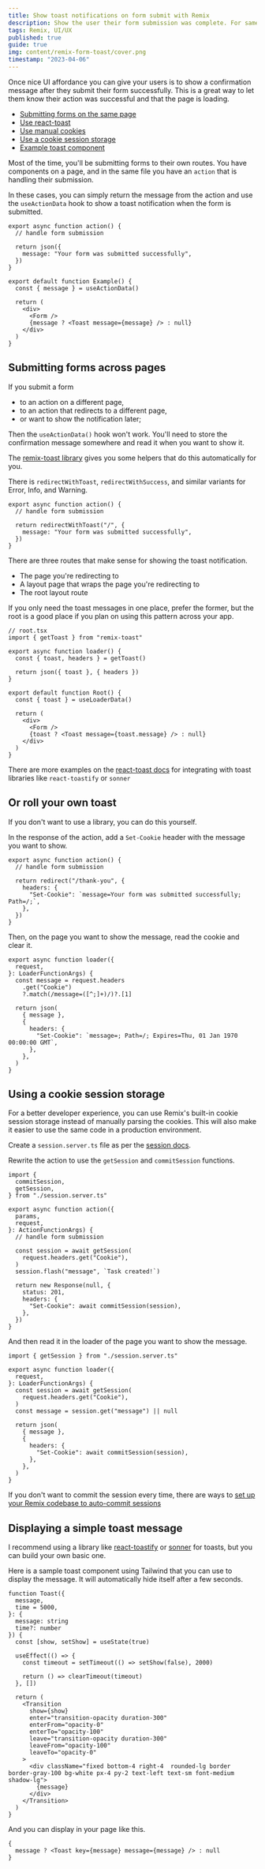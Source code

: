 ```yaml
---
title: Show toast notifications on form submit with Remix
description: Show the user their form submission was complete. For same-page submissions, try the useActionData hook. For cross-page submissions, use cookie session storage.
tags: Remix, UI/UX
published: true
guide: true
img: content/remix-form-toast/cover.png
timestamp: "2023-04-06"
---
```


Once nice UI affordance you can give your users is to show a confirmation message after they submit their form successfully. This is a great way to let them know their action was successful and that the page is loading.

- [Submitting forms on the same page](#submitting-forms-on-the-same-page)
- [Use react-toast](#submitting-forms-across-pages)
- [Use manual cookies](#or-roll-your-own-toast)
- [Use a cookie session storage](#using-a-cookie-session-storage)
- [Example toast component](#displaying-a-simple-toast-message)

<YoutubeVideo videoId="3IUYtO6QbbU" />

Most of the time, you'll be submitting forms to their own routes. You have components on a page, and in the same file you have an `action` that is handling their submission.

In these cases, you can simply return the message from the action and use the `useActionData` hook to show a toast notification when the form is submitted.

```tsx
export async function action() {
  // handle form submission

  return json({
    message: "Your form was submitted successfully",
  })
}

export default function Example() {
  const { message } = useActionData()

  return (
    <div>
      <Form />
      {message ? <Toast message={message} /> : null}
    </div>
  )
}
```

## Submitting forms across pages

If you submit a form

- to an action on a different page,
- to an action that redirects to a different page,
- or want to show the notification later;

Then the `useActionData()` hook won't work. You'll need to store the confirmation message somewhere and read it when you want to show it.

The [remix-toast library](https://github.com/Code-Forge-Net/remix-toast) gives you some helpers that do this automatically for you.

There is `redirectWithToast`, `redirectWithSuccess`, and similar variants for Error, Info, and Warning.

```tsx
export async function action() {
  // handle form submission

  return redirectWithToast("/", {
    message: "Your form was submitted successfully",
  })
}
```

There are three routes that make sense for showing the toast notification.

- The page you're redirecting to
- A layout page that wraps the page you're redirecting to
- The root layout route

If you only need the toast messages in one place, prefer the former, but the root is a good place if you plan on using this pattern across your app.

```tsx
// root.tsx
import { getToast } from "remix-toast"

export async function loader() {
  const { toast, headers } = getToast()

  return json({ toast }, { headers })
}

export default function Root() {
  const { toast } = useLoaderData()

  return (
    <div>
      <Form />
      {toast ? <Toast message={toast.message} /> : null}
    </div>
  )
}
```

There are more examples on the [react-toast docs](https://github.com/Code-Forge-Net/remix-toast) for integrating with toast libraries like `react-toastify` or `sonner`

## Or roll your own toast

If you don't want to use a library, you can do this yourself.

In the response of the action, add a `Set-Cookie` header with the message you want to show.

```tsx
export async function action() {
  // handle form submission

  return redirect("/thank-you", {
    headers: {
      "Set-Cookie": `message=Your form was submitted successfully; Path=/;`,
    },
  })
}
```

Then, on the page you want to show the message, read the cookie and clear it.

```tsx
export async function loader({
  request,
}: LoaderFunctionArgs) {
  const message = request.headers
    .get("Cookie")
    ?.match(/message=([^;]+)/)?.[1]

  return json(
    { message },
    {
      headers: {
        "Set-Cookie": `message=; Path=/; Expires=Thu, 01 Jan 1970 00:00:00 GMT`,
      },
    },
  )
}
```

## Using a cookie session storage

For a better developer experience, you can use Remix's built-in cookie session storage instead of manually parsing the cookies. This will also make it easier to use the same code in a production environment.

Create a `session.server.ts` file as per the [session docs](https://remix.run/docs/en/main/utils/sessions#using-sessions).

Rewrite the action to use the `getSession` and `commitSession` functions.

```tsx
import {
  commitSession,
  getSession,
} from "./session.server.ts"

export async function action({
  params,
  request,
}: ActionFunctionArgs) {
  // handle form submission

  const session = await getSession(
    request.headers.get("Cookie"),
  )
  session.flash("message", `Task created!`)

  return new Response(null, {
    status: 201,
    headers: {
      "Set-Cookie": await commitSession(session),
    },
  })
}
```

And then read it in the loader of the page you want to show the message.

```tsx
import { getSession } from "./session.server.ts"

export async function loader({
  request,
}: LoaderFunctionArgs) {
  const session = await getSession(
    request.headers.get("Cookie"),
  )
  const message = session.get("message") || null

  return json(
    { message },
    {
      headers: {
        "Set-Cookie": await commitSession(session),
      },
    },
  )
}
```

If you don't want to commit the session every time, there are ways to [set up your Remix codebase to auto-commit sessions](https://sergiodxa.com/tutorials/automatically-commit-session-on-remix)

## Displaying a simple toast message

I recommend using a library like [react-toastify](https://www.npmjs.com/package/react-toastify) or [sonner](https://sonner.emilkowal.ski/) for toasts, but you can build your own basic one.

Here is a sample toast component using Tailwind that you can use to display the message. It will automatically hide itself after a few seconds.

```tsx
function Toast({
  message,
  time = 5000,
}: {
  message: string
  time?: number
}) {
  const [show, setShow] = useState(true)

  useEffect(() => {
    const timeout = setTimeout(() => setShow(false), 2000)

    return () => clearTimeout(timeout)
  }, [])

  return (
    <Transition
      show={show}
      enter="transition-opacity duration-300"
      enterFrom="opacity-0"
      enterTo="opacity-100"
      leave="transition-opacity duration-300"
      leaveFrom="opacity-100"
      leaveTo="opacity-0"
    >
      <div className="fixed bottom-4 right-4  rounded-lg border border-gray-100 bg-white px-4 py-2 text-left text-sm font-medium shadow-lg">
        {message}
      </div>
    </Transition>
  )
}
```

And you can display in your page like this.

```tsx
{
  message ? <Toast key={message} message={message} /> : null
}
```
